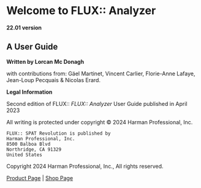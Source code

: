 # Welcome to FLUX:: Analyzer {.unnumbered}

**22.01 version**

## A User Guide

**Written by Lorcan Mc Donagh**

with contributions from:
Gäel Martinet, Vincent Carlier, Florie-Anne Lafaye, Jean-Loup Pecquais & Nicolas Erard.

**Legal Information**

Second edition of FLUX:: _FLUX:: Analyzer_ User Guide published in April 2023

All writing is protected under copyright © 2024 Harman Professional, Inc.

```
FLUX:: SPAT Revolution is published by
Harman Professional, Inc.
8500 Balboa Blvd
Northridge, CA 91329
United States
```

Copyright 2024 Harman Professional, Inc., All rights reserved.


[Product Page](https://www.flux.audio/project/flux-analyzer/)
| [Shop Page](https://shop.flux.audio/en_US/products/flux-analyzer)
